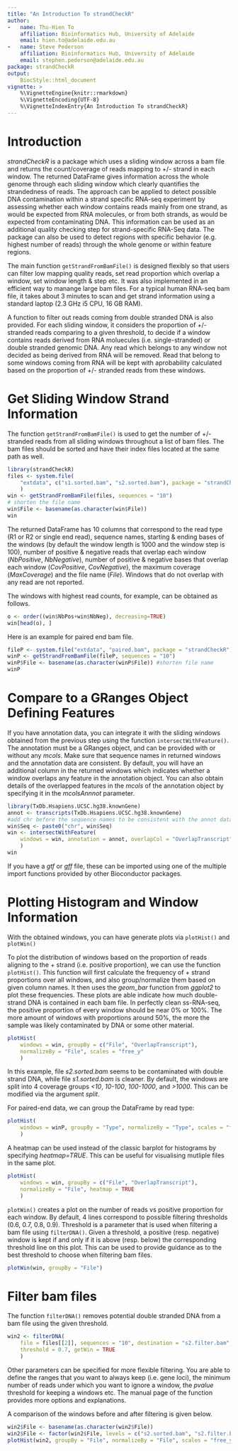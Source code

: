 ```yaml
---
title: "An Introduction To strandCheckR"
author:
-   name: Thu-Hien To
    affiliation: Bioinformatics Hub, University of Adelaide
    email: hien.to@adelaide.edu.au
-   name: Steve Pederson
    affiliation: Bioinformatics Hub, University of Adelaide
    email: stephen.pederson@adelaide.edu.au
package: strandCheckR
output:
    BiocStyle::html_document
vignette: >
    %\VignetteEngine{knitr::rmarkdown}
    %\VignetteEncoding{UTF-8}
    %\VignetteIndexEntry{An Introduction To strandCheckR}
---
```


# Introduction

*strandCheckR* is a package which uses a sliding window across a bam file and
returns the count/coverage of reads mapping to +/- strand in each window.
The returned DataFrame gives information across the whole genome through each
sliding window which clearly quantifies the strandedness of reads. 
The approach can be applied to detect possible DNA contamination within a 
strand specific RNA-seq experiment by assessing whether each window contains 
reads mainly from one strand, as would be expected from RNA molecules, or from 
both strands, as would be expected from contaminating DNA. 
This information can be used as an additional quality checking step for 
strand-specific RNA-Seq data.
The package can also be used to detect regions with specific behavior (e.g. 
highest number of reads) through the whole genome or within feature regions.

The main function `getStrandFromBamFile()` is designed flexibly so that users 
can filter low mapping quality reads, set read proportion which overlap a 
window, set window length & step etc. 
It was also implemented in an efficient way to manange large bam files. 
For a typical human RNA-seq bam file, it takes about 3 minutes to scan and get 
strand information using a standard laptop (2.3 GHz i5 CPU, 16 GB RAM).

A function to filter out reads coming from double stranded DNA is also provided.
For each sliding window, it considers the proportion of +/- stranded reads 
comparing to a given threshold, to decide if a window contains reads derived 
from RNA moluecules (i.e. single-stranded) or double stranded genomic DNA.
Any read which belongs to any window not decided as being derived from RNA 
will be removed. 
Read that belong to some windows coming from RNA will be kept with aprobability
calculated based on the proportion of +/- stranded reads from these windows.

# Get Sliding Window Strand Information

The function `getStrandFromBamFile()` is used to get the number of +/- stranded 
reads from all sliding windows throughout a list of bam files.
The bam files should be sorted and have their index files located at the same 
path as well.


```r
library(strandCheckR)
files <- system.file(
    "extdata", c("s1.sorted.bam", "s2.sorted.bam"), package = "strandCheckR"
    )
win <- getStrandFromBamFile(files, sequences = "10")
# shorten the file name
win$File <- basename(as.character(win$File))
win
```

The returned DataFrame has 10 columns that correspond to the read type (R1 or
R2 or single end read), sequence names, starting & ending bases of the windows 
(by default the window length is 1000 and the window step is 100), number of 
positive & negative reads that overlap each window (*NbPositive*, 
*NbNegative*), number of positive & negative bases that overlap each window 
(*CovPositive*, *CovNegative*), the maximum coverage (*MaxCoverage*) and the 
file name (*File*). Windows that do not overlap with any read are not reported.

The windows with highest read counts, for example, can be obtained as follows.

```r
o <- order((win$NbPos+win$NbNeg), decreasing=TRUE)
win[head(o), ]
```

Here is an example for paired end bam file.

```r
fileP <- system.file("extdata", "paired.bam", package = "strandCheckR")
winP <- getStrandFromBamFile(fileP, sequences = "10")
winP$File <- basename(as.character(winP$File)) #shorten file name
winP
```

# Compare to a GRanges Object Defining Features

If you have annotation data, you can integrate it with the sliding windows 
obtained from the previous step using the function `intersectWithFeature()`.
The annotation must be a GRanges object, and can be provided with or without 
any *mcols*. 
Make sure that sequence names in returned windows and the annotation data are 
consistent.
By default, you will have an additional column in the returned windows which 
indicates whether a window overlaps any feature in the annotation object. 
You can also obtain details of the overlapped features in the *mcols* of the 
annotation object by specifying it in the *mcolsAnnnot* parameter.

```r
library(TxDb.Hsapiens.UCSC.hg38.knownGene)
annot <- transcripts(TxDb.Hsapiens.UCSC.hg38.knownGene)
#add chr before the sequence names to be consistent with the annot data
win$Seq <- paste0("chr", win$Seq) 
win <- intersectWithFeature(
    windows = win, annotation = annot, overlapCol = "OverlapTranscript"
    )
win
```


If you have a *gtf* or *gff* file, these can be imported using one of the 
multiple import functions provided by other Bioconductor packages.

# Plotting Histogram and Window Information

With the obtained windows, you can have generate plots via `plotHist()` and 
`plotWin()`

To plot the distribution of windows based on the proportion of reads aligning 
to the + strand (i.e. positive proportion), we can use the function 
`plotHist()`. 
This function will first calculate the frequency of + strand proportions over 
all windows, and also group/normalize them based on given column names. 
It then uses the *geom_bar* function from *ggplot2* to plot these frequencies. 
These plots are able indicate how much double-strand DNA is contained in each 
bam file. 
In perfectly clean ss-RNA-seq, the positive proportion of every window should 
be near 0\% or 100\%. 
The more amount of windows with proportions around 50\%, the more the 
sample was likely contaminated by DNA or some other material. 

```r
plotHist(
    windows = win, groupBy = c("File", "OverlapTranscript"), 
    normalizeBy = "File", scales = "free_y"
    )
```

In this example, file *s2.sorted.bam* seems to be contaminated with double 
strand DNA, while file *s1.sorted.bam* is cleaner. 
By default, the windows are split into 4 coverage groups *<10*, *10-100*, 
*100-1000*, and *>1000*.
This can be modified via the argument *split*.

For paired-end data, we can group the DataFrame by read type:

```r
plotHist(
    windows = winP, groupBy = "Type", normalizeBy = "Type", scales = "free_y"
    )
```

A heatmap can be used instead of the classic barplot for histograms by 
specifying *heatmap=TRUE*. 
This can be useful for visualising mutliple files in the same plot.

```r
plotHist(
    windows = win, groupBy = c("File", "OverlapTranscript"), 
    normalizeBy = "File", heatmap = TRUE
    )
```


`plotWin()` creates a plot on the number of reads vs positive proportion for 
each window. 
By default, 4 lines correspond to possible filtering thresholds 
(0.6, 0.7, 0.8, 0.9). 
Threshold is a parameter that is used when filtering a bam file using 
`filterDNA()`. 
Given a threshold, a positive (resp. negative) window is kept if and only if it 
is above (resp. below) the corresponding threshold line on this plot. 
This can be used to provide guidance as to the best threshold to choose when 
filtering bam files.

```r
plotWin(win, groupBy = "File")
```

# Filter bam files

The function `filterDNA()` removes potential double stranded DNA from a bam file 
using the given threshold.

```r
win2 <- filterDNA(
    file = files[[2]], sequences = "10", destination = "s2.filter.bam", 
    threshold = 0.7, getWin = TRUE
    )
```


Other parameters can be specified for more flexible filtering.
You are able to define the ranges that you want to always keep (i.e. gene loci),
the minimum number of reads under which you want to ignore a window, the 
*pvalue* threshold for keeping a windows etc. 
The manual page of the function provides more options and explanations.

A comparison of the windows before and after filtering is given below.

```r
win2$File <- basename(as.character(win2$File))
win2$File <- factor(win2$File, levels = c("s2.sorted.bam", "s2.filter.bam"))
plotHist(win2, groupBy = "File", normalizeBy = "File", scales = "free_y")
```